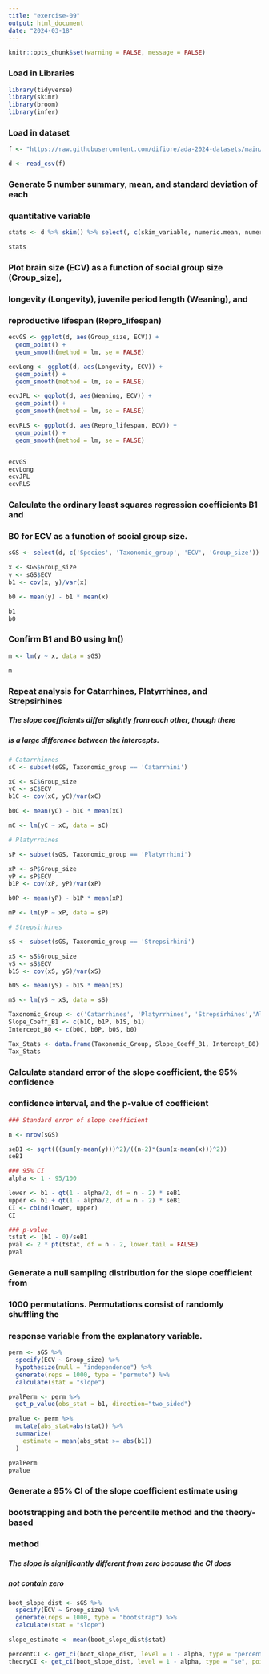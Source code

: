```yaml
---
title: "exercise-09"
output: html_document
date: "2024-03-18"
---
```


```r
knitr::opts_chunk$set(warning = FALSE, message = FALSE) 
```

### Load in Libraries
```r
library(tidyverse)
library(skimr)
library(broom)
library(infer)
```

### Load in dataset
```r
f <- "https://raw.githubusercontent.com/difiore/ada-2024-datasets/main/Street_et_al_2017.csv"

d <- read_csv(f)
```

### Generate 5 number summary, mean, and standard deviation of each
### quantitative variable
```r
stats <- d %>% skim() %>% select(, c(skim_variable, numeric.mean, numeric.sd, numeric.p0, numeric.p25, numeric.p50, numeric.p75, numeric.p100)) %>% na.omit() %>% rename(, Variable = skim_variable, Mean = numeric.mean, Standard_Deviation = numeric.sd, Min = numeric.p0, Q1 = numeric.p25, Median = numeric.p50, Q3 = numeric.p75, Max = numeric.p100) %>% as.data.frame()

stats
```

### Plot brain size (ECV) as a function of social group size (Group_size),
### longevity (Longevity), juvenile period length (Weaning), and
### reproductive lifespan (Repro_lifespan)
```r
ecvGS <- ggplot(d, aes(Group_size, ECV)) +
  geom_point() +
  geom_smooth(method = lm, se = FALSE)

ecvLong <- ggplot(d, aes(Longevity, ECV)) +
  geom_point() +
  geom_smooth(method = lm, se = FALSE)

ecvJPL <- ggplot(d, aes(Weaning, ECV)) +
  geom_point() +
  geom_smooth(method = lm, se = FALSE)

ecvRLS <- ggplot(d, aes(Repro_lifespan, ECV)) +
  geom_point() +
  geom_smooth(method = lm, se = FALSE)


ecvGS
ecvLong
ecvJPL
ecvRLS
```

### Calculate the ordinary least squares regression coefficients B1 and 
### B0 for ECV as a function of social group size.
```r
sGS <- select(d, c('Species', 'Taxonomic_group', 'ECV', 'Group_size')) %>% na.omit()

x <- sGS$Group_size
y <- sGS$ECV
b1 <- cov(x, y)/var(x)

b0 <- mean(y) - b1 * mean(x)

b1
b0
```

### Confirm B1 and B0 using lm()
```r
m <- lm(y ~ x, data = sGS)

m
```

### Repeat analysis for Catarrhines, Platyrrhines, and Strepsirhines
##### The slope coefficients differ slightly from each other, though there
##### is a large difference between the intercepts. 
```r
# Catarrhinnes
sC <- subset(sGS, Taxonomic_group == 'Catarrhini')

xC <- sC$Group_size
yC <- sC$ECV
b1C <- cov(xC, yC)/var(xC)

b0C <- mean(yC) - b1C * mean(xC)

mC <- lm(yC ~ xC, data = sC)

# Platyrrhines

sP <- subset(sGS, Taxonomic_group == 'Platyrrhini')

xP <- sP$Group_size
yP <- sP$ECV
b1P <- cov(xP, yP)/var(xP)

b0P <- mean(yP) - b1P * mean(xP)

mP <- lm(yP ~ xP, data = sP)

# Strepsirhines

sS <- subset(sGS, Taxonomic_group == 'Strepsirhini')

xS <- sS$Group_size
yS <- sS$ECV
b1S <- cov(xS, yS)/var(xS)

b0S <- mean(yS) - b1S * mean(xS)

mS <- lm(yS ~ xS, data = sS)

Taxonomic_Group <- c('Catarrhines', 'Platyrrhines', 'Strepsirhines','All')
Slope_Coeff_B1 <- c(b1C, b1P, b1S, b1)
Intercept_B0 <- c(b0C, b0P, b0S, b0)

Tax_Stats <- data.frame(Taxonomic_Group, Slope_Coeff_B1, Intercept_B0)
Tax_Stats
```

### Calculate standard error of the slope coefficient, the 95% confidence
### confidence interval, and the p-value of coefficient
```r
### Standard error of slope coefficient

n <- nrow(sGS)

seB1 <- sqrt(((sum(y-mean(y)))^2)/((n-2)*(sum(x-mean(x)))^2))
seB1

### 95% CI
alpha <- 1 - 95/100

lower <- b1 - qt(1 - alpha/2, df = n - 2) * seB1
upper <- b1 + qt(1 - alpha/2, df = n - 2) * seB1
CI <- cbind(lower, upper)
CI

### p-value
tstat <- (b1 - 0)/seB1
pval <- 2 * pt(tstat, df = n - 2, lower.tail = FALSE)
pval
```

### Generate a null sampling distribution for the slope coefficient from
### 1000 permutations. Permutations consist of randomly shuffling the
### response variable from the explanatory variable.
```r
perm <- sGS %>%
  specify(ECV ~ Group_size) %>%
  hypothesize(null = "independence") %>%
  generate(reps = 1000, type = "permute") %>%
  calculate(stat = "slope")

pvalPerm <- perm %>%
  get_p_value(obs_stat = b1, direction="two_sided")

pvalue <- perm %>% 
  mutate(abs_stat=abs(stat)) %>%
  summarize(
    estimate = mean(abs_stat >= abs(b1))
  )

pvalPerm
pvalue
```

### Generate a 95% CI of the slope coefficient estimate using
### bootstrapping and both the percentile method and the theory-based
### method
##### The slope is significantly different from zero because the CI does
##### not contain zero
```r
boot_slope_dist <- sGS %>%
  specify(ECV ~ Group_size) %>%
  generate(reps = 1000, type = "bootstrap") %>%
  calculate(stat = "slope")

slope_estimate <- mean(boot_slope_dist$stat)

percentCI <- get_ci(boot_slope_dist, level = 1 - alpha, type = "percentile")
theoryCI <- get_ci(boot_slope_dist, level = 1 - alpha, type = "se", point_estimate = slope_estimate)

```



